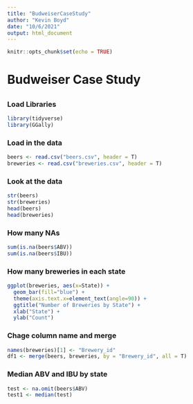 ```yaml
---
title: "BudweiserCaseStudy"
author: "Kevin Boyd"
date: "10/6/2021"
output: html_document
---
```


```r
knitr::opts_chunk$set(echo = TRUE)
```

# Budweiser Case Study
## 

### Load Libraries
```r
library(tidyverse)
library(GGally)
```

### Load in the data
```r
beers <- read.csv("beers.csv", header = T)
breweries <- read.csv("breweries.csv", header = T)
```


### Look at the data
```r
str(beers)
str(breweries)
head(beers)
head(breweries)
```


### How many NAs 
```r
sum(is.na(beers$ABV))
sum(is.na(beers$IBU))
```


### How many breweries in each state
```r
ggplot(breweries, aes(x=State)) +
  geom_bar(fill="blue") +
  theme(axis.text.x=element_text(angle=90)) +
  ggtitle("Number of Breweries by State") +
  xlab("State") +
  ylab("Count")
```


### Chage column name and merge
```r
names(breweries)[1] <- "Brewery_id"
df1 <- merge(beers, breweries, by = "Brewery_id", all = T)
```


### Median ABV and IBU by state
```r
test <- na.omit(beers$ABV)
test1 <- median(test)
```